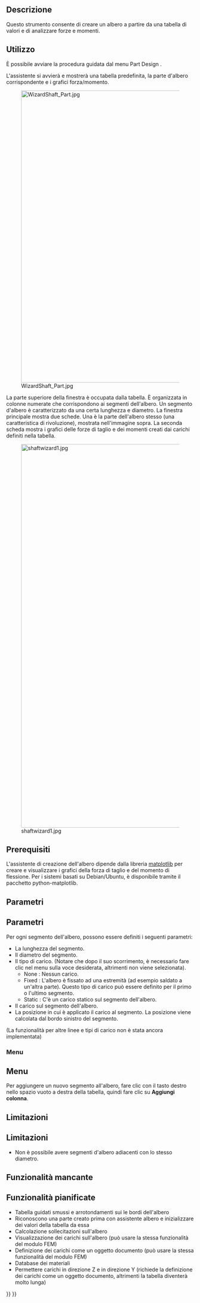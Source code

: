 <languages/>

{{Docnav/it
|[[PartDesign_InvoluteGear/it|Profilo ad evolvente]]
|[[PartDesign_MoveTip/it|Usa come entità finale]]
|[[PartDesign_Workbench/it|PartDesign]]
|IconL=PartDesign_InvoluteGear.svg
|IconR=PartDesign_MoveTip.svg
|IconC=Workbench_PartDesign.svg
}}

{{GuiCommand/it
|Name=PartDesign_WizardShaft
|Name/it=PartDesign Procedura guidata per alberi
|MenuLocation=PartDesign → Assistente Formazione Albero...
|Workbenches=[[PartDesign_Workbench/it|DisegnoPezzo]]
}}

<span id="Description"></span>
==Descrizione==

Questo strumento consente di creare un albero a partire da una tabella di valori e di analizzare forze e momenti. 

<span id="Usage"></span>
==Utilizzo==

È possibile avviare la procedura guidata dal menu Part Design {{MenuCommand|Part Design → [[File:PartDesign_WizardShaft.svg|16px]] Progettazione albero assistita...}}.

L'assistente si avvierà e mostrerà una tabella predefinita, la parte d'albero corrispondente e i grafici forza/momento.

[[Image:WizardShaft_Part.jpg|780px]]

La parte superiore della finestra è occupata dalla tabella. È organizzata in colonne numerate che corrispondono ai segmenti dell'albero. Un segmento d'albero è caratterizzato da una certa lunghezza e diametro. La finestra principale mostra due schede. Una è la parte dell'albero stesso (una caratteristica di rivoluzione), mostrata nell'immagine sopra. La seconda scheda mostra i grafici delle forze di taglio e dei momenti creati dai carichi definiti nella tabella.

[[Image:shaftwizard1.jpg|1024px]]

<span id="Prerequisites"></span>
==Prerequisiti==

L'assistente di creazione dell'albero dipende dalla libreria [https://matplotlib.org/ matplotlib] per creare e visualizzare i grafici della forza di taglio e del momento di flessione. Per i sistemi basati su Debian/Ubuntu, è disponibile tramite il pacchetto python-matplotlib.

<span id="Parameters"></span>
==Parametri==

<div class="mw-translate-fuzzy">
==Parametri==
Per ogni segmento dell'albero, possono essere definiti i seguenti parametri:
* La lunghezza del segmento.
* Il diametro del segmento.
* Il tipo di carico. (Notare che dopo il suo scorrimento, è necessario fare clic nel menu sulla voce desiderata, altrimenti non viene selezionata).
** None : Nessun carico.
** Fixed : L'albero è fissato ad una estremità (ad esempio saldato a un'altra parte). Questo tipo di carico può essere definito per il primo o l'ultimo segmento.
** Static : C'è un carico statico sul segmento dell'albero.
* Il carico sul segmento dell'albero.
* La posizione in cui è applicato il carico al segmento. La posizione viene calcolata dal bordo sinistro del segmento.
(La funzionalità per altre linee e tipi di carico non  è stata ancora implementata)
</div>

<span id="Menus"></span>
===Menu===

<div class="mw-translate-fuzzy">
==Menu==
Per aggiungere un nuovo segmento all'albero, fare clic con il tasto destro nello spazio vuoto a destra della tabella, quindi fare clic su '''Aggiungi colonna'''.
</div>

<span id="Limitations"></span>
==Limitazioni==

<div class="mw-translate-fuzzy">
==Limitazioni==
* Non è possibile avere segmenti d'albero adiacenti con lo stesso diametro.
</div>

<span id="Missing_functionality"></span>
==Funzionalità mancante==

<div class="mw-translate-fuzzy">
==Funzionalità pianificate==
* Tabella guidati smussi e arrotondamenti sui le bordi dell'albero 
* Riconoscono una parte creato prima con assistente albero e inizializzare dei valori della tabella da essa
* Calcolazione sollecitazioni sull'albero
* Visualizzazione dei carichi sull'albero (può usare la stessa funzionalità del modulo FEM)
* Definizione dei carichi come un oggetto documento (può usare la stessa funzionalità del modulo FEM)
* Database dei materiali
* Permettere carichi in direzione Z e in direzione Y (richiede la definizione dei carichi come un oggetto documento, altrimenti la tabella diventerà molto lunga)
</div>


{{Docnav/it
|[[PartDesign_InvoluteGear/it|Profilo ad evolvente]]
|[[PartDesign_MoveTip/it|Usa come entità finale]]
|[[PartDesign_Workbench/it|PartDesign]]
|IconL=PartDesign_InvoluteGear.svg
|IconR=PartDesign_MoveTip.svg
|IconC=Workbench_PartDesign.svg
}}

{{PartDesign Tools navi{{#translation:}}}}
{{Userdocnavi{{#translation:}}}}